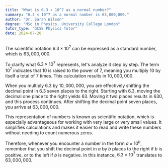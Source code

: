 ```yaml
---
title: "What is 6.3 × 10^7 as a normal number?"
summary: "6.3 × 10^7 as a normal number is 63,000,000."
author: "Dr. Sarah Wilson"
degree: "MSc in Physics, University College London"
tutor_type: "GCSE Physics Tutor"
date: 2024-07-20
---
```


The scientific notation $6.3 \times 10^7$ can be expressed as a standard number, which is $63,000,000$.

To clarify what $6.3 \times 10^7$ represents, let's analyze it step by step. The term $10^7$ indicates that $10$ is raised to the power of $7$, meaning you multiply $10$ by itself a total of $7$ times. This calculation results in $10,000,000$.

When you multiply $6.3$ by $10,000,000$, you are effectively shifting the decimal point in $6.3$ seven places to the right. Starting with $6.3$, moving the decimal one place to the right yields $63$. Moving it two places results in $630$, and this process continues. After shifting the decimal point seven places, you arrive at $63,000,000$.

This representation of numbers is known as scientific notation, which is especially advantageous for working with very large or very small values. It simplifies calculations and makes it easier to read and write these numbers without needing to count numerous zeros.

Therefore, whenever you encounter a number in the form $a \times 10^b$, remember that you shift the decimal point in $a$ by $b$ places to the right if $b$ is positive, or to the left if $b$ is negative. In this instance, $6.3 \times 10^7$ translates to $63,000,000$.
    